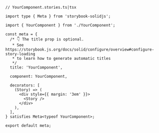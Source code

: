 ```tsx
// YourComponent.stories.ts|tsx

import type { Meta } from 'storybook-solidjs';

import { YourComponent } from './YourComponent';

const meta = {
  /* 👇 The title prop is optional.
   * See https://storybook.js.org/docs/solid/configure/overview#configure-story-loading
   * to learn how to generate automatic titles
   */
  title: 'YourComponent',

  component: YourComponent,

  decorators: [
    (Story) => (
      <div style={{ margin: '3em' }}>
        <Story />
      </div>
    ),
  ],
} satisfies Meta<typeof YourComponent>;

export default meta;
```
